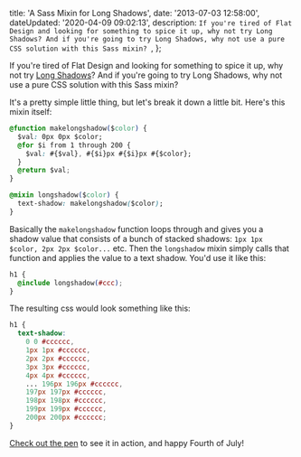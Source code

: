 

  title: 'A Sass Mixin for Long Shadows',
  date: '2013-07-03 12:58:00',
  dateUpdated: '2020-04-09 09:02:13',
  description: `If you're tired of Flat Design and looking for something to spice it up, why not try Long Shadows? And if you're going to try Long Shadows, why not use a pure CSS solution with this Sass mixin? `,
};

If you're tired of Flat Design and looking for something to spice it up, why not try [Long Shadows](http://dribbble.com/search?q=long+shadow)? And if you're going to try Long Shadows, why not use a pure CSS solution with this Sass mixin?

<Codepen key={95} hash="AjKay" user="danieltott" />

It's a pretty simple little thing, but let's break it down a little bit. Here's this mixin itself:

```css
@function makelongshadow($color) {
  $val: 0px 0px $color;
  @for $i from 1 through 200 {
    $val: #{$val}, #{$i}px #{$i}px #{$color};
  }
  @return $val;
}

@mixin longshadow($color) {
  text-shadow: makelongshadow($color);
}
```

Basically the `makelongshadow` function loops through and gives you a shadow value that consists of a bunch of stacked shadows: `1px 1px $color, 2px 2px $color...` etc. Then the `longshadow` mixin simply calls that function and applies the value to a text shadow. You'd use it like this:

```css
h1 {
  @include longshadow(#ccc);
}
```

The resulting css would look something like this:

```css
h1 {
  text-shadow:
    0 0 #cccccc,
    1px 1px #cccccc,
    2px 2px #cccccc,
    3px 3px #cccccc,
    4px 4px #cccccc,
    ... 196px 196px #cccccc,
    197px 197px #cccccc,
    198px 198px #cccccc,
    199px 199px #cccccc,
    200px 200px #cccccc;
}
```

[Check out the pen](http://codepen.io/danieltott/pen/AjKay) to see it in action, and happy Fourth of July!
